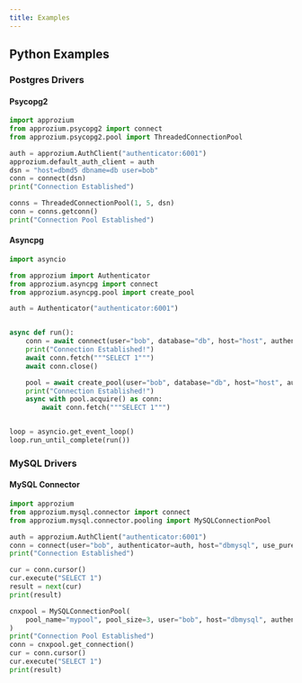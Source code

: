 ```yaml
---
title: Examples
---
```


## Python Examples

### Postgres Drivers

#### Psycopg2

```py title="sdk/python/examples/psycopg2_connect.py"
import approzium
from approzium.psycopg2 import connect
from approzium.psycopg2.pool import ThreadedConnectionPool

auth = approzium.AuthClient("authenticator:6001")
approzium.default_auth_client = auth
dsn = "host=dbmd5 dbname=db user=bob"
conn = connect(dsn)
print("Connection Established")

conns = ThreadedConnectionPool(1, 5, dsn)
conn = conns.getconn()
print("Connection Pool Established")
```

#### Asyncpg

```py title="sdk/python/examples/asyncpg_connect.py"
import asyncio

from approzium import Authenticator
from approzium.asyncpg import connect
from approzium.asyncpg.pool import create_pool

auth = Authenticator("authenticator:6001")


async def run():
    conn = await connect(user="bob", database="db", host="host", authenticator=auth)
    print("Connection Established!")
    await conn.fetch("""SELECT 1""")
    await conn.close()

    pool = await create_pool(user="bob", database="db", host="host", authenticator=auth)
    print("Connection Established!")
    async with pool.acquire() as conn:
        await conn.fetch("""SELECT 1""")


loop = asyncio.get_event_loop()
loop.run_until_complete(run())
```

### MySQL Drivers

#### MySQL Connector

```py title="sdk/python/examples/mysql_connector_connect.py"
import approzium
from approzium.mysql.connector import connect
from approzium.mysql.connector.pooling import MySQLConnectionPool

auth = approzium.AuthClient("authenticator:6001")
conn = connect(user="bob", authenticator=auth, host="dbmysql", use_pure=True)
print("Connection Established")

cur = conn.cursor()
cur.execute("SELECT 1")
result = next(cur)
print(result)

cnxpool = MySQLConnectionPool(
    pool_name="mypool", pool_size=3, user="bob", host="dbmysql", authenticator=auth
)
print("Connection Pool Established")
conn = cnxpool.get_connection()
cur = conn.cursor()
cur.execute("SELECT 1")
print(result)
```
